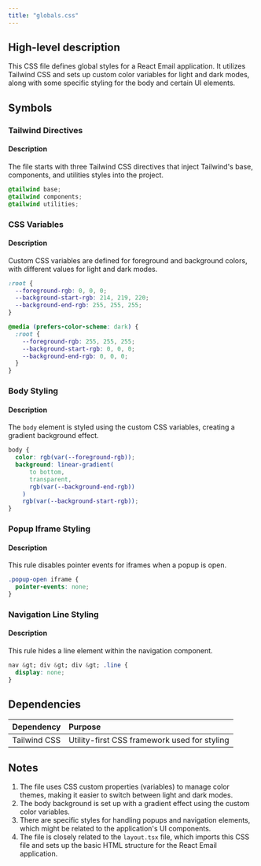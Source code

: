 ```yaml
---
title: "globals.css"
---
```


## High-level description
This CSS file defines global styles for a React Email application. It utilizes Tailwind CSS and sets up custom color variables for light and dark modes, along with some specific styling for the body and certain UI elements.

## Symbols

### Tailwind Directives
#### Description
The file starts with three Tailwind CSS directives that inject Tailwind's base, components, and utilities styles into the project.

```css
@tailwind base;
@tailwind components;
@tailwind utilities;
```

### CSS Variables
#### Description
Custom CSS variables are defined for foreground and background colors, with different values for light and dark modes.

```css
:root {
  --foreground-rgb: 0, 0, 0;
  --background-start-rgb: 214, 219, 220;
  --background-end-rgb: 255, 255, 255;
}

@media (prefers-color-scheme: dark) {
  :root {
    --foreground-rgb: 255, 255, 255;
    --background-start-rgb: 0, 0, 0;
    --background-end-rgb: 0, 0, 0;
  }
}
```

### Body Styling
#### Description
The `body` element is styled using the custom CSS variables, creating a gradient background effect.

```css
body {
  color: rgb(var(--foreground-rgb));
  background: linear-gradient(
      to bottom,
      transparent,
      rgb(var(--background-end-rgb))
    )
    rgb(var(--background-start-rgb));
}
```

### Popup Iframe Styling
#### Description
This rule disables pointer events for iframes when a popup is open.

```css
.popup-open iframe {
  pointer-events: none;
}
```

### Navigation Line Styling
#### Description
This rule hides a line element within the navigation component.

```css
nav &gt; div &gt; div &gt; .line {
  display: none;
}
```

## Dependencies
| Dependency | Purpose |
|:-----------|:--------|
| Tailwind CSS | Utility-first CSS framework used for styling |

## Notes
1. The file uses CSS custom properties (variables) to manage color themes, making it easier to switch between light and dark modes.
2. The body background is set up with a gradient effect using the custom color variables.
3. There are specific styles for handling popups and navigation elements, which might be related to the application's UI components.
4. The file is closely related to the `layout.tsx` file, which imports this CSS file and sets up the basic HTML structure for the React Email application.